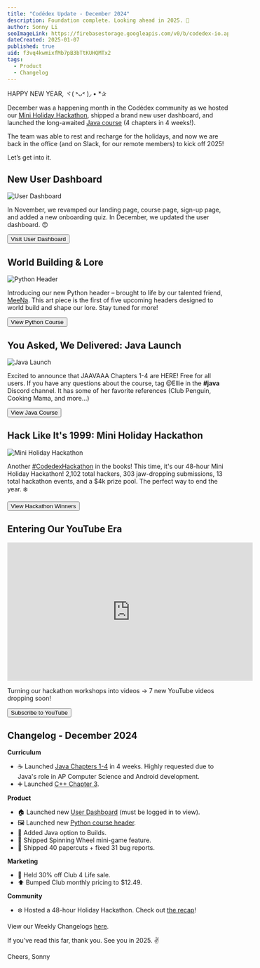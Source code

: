 ```yaml
---
title: "Codédex Update - December 2024"
description: Foundation complete. Looking ahead in 2025. 🚀
author: Sonny Li
seoImageLink: https://firebasestorage.googleapis.com/v0/b/codedex-io.appspot.com/o/assets%2Findex%2Fdecember-2024-changelog.JPG?alt=media&token=9b1cf013-3896-486c-a904-8fef0f205420
dateCreated: 2025-01-07
published: true
uid: f3vq4kwmixfMb7pB3bTtKUHQMTx2
tags:
  - Product
  - Changelog
---
```


HAPPY NEW YEAR, ヾ( ˃ᴗ˂ )◞ • *✰ 

December was a happening month in the Codédex community as we hosted our [Mini Holiday Hackathon](https://www.codedex.io/blog/holiday-hackathon-2024-winners), shipped a brand new user dashboard, and launched the long-awaited [Java course](https://www.codedex.io/java) (4 chapters in 4 weeks!). 

The team was able to rest and recharge for the holidays, and now we are back in the office (and on Slack, for our remote members) to kick off 2025! 

Let’s get into it.

## New User Dashboard

![User Dashboard](https://i.imgur.com/KvJKv5b.gif)

In November, we revamped our landing page, course page, sign-up page, and added a new onboarding quiz. In December, we updated the user dashboard. 😍

<div style={{ display: "flex", justifyContent: "center", marginBottom: "1.2rem", transform: "scale(.9)" }}>
  <a href="https://www.codedex.io/home" style={{ all: "unset" }} target="_blank" and rel="noopener noreferrer"><Button variant="yellow">Visit User Dashboard</Button></a>
</div>

## World Building & Lore

![Python Header](https://i.imgur.com/UtNP4CL.gif)

Introducing our new Python header – brought to life by our talented friend, [MeeNa](https://x.com/moawko). This art piece is the first of five upcoming headers designed to world build and shape our lore. Stay tuned for more!

<div style={{ display: "flex", justifyContent: "center", marginBottom: "1.2rem", transform: "scale(.9)" }}>
  <a href="https://www.codedex.io/python" style={{ all: "unset" }} target="_blank" and rel="noopener noreferrer"><Button variant="yellow">View Python Course</Button></a>
</div>

## You Asked, We Delivered: Java Launch

![Java Launch](https://i.imgur.com/zqKPHEg.gif)

Excited to announce that JAAVAAA Chapters 1-4 are HERE! Free for all users. If you have any questions about the course, tag @Ellie in the **#java** Discord channel. It has some of her favorite references (Club Penguin, Cooking Mama, and more...)

<div style={{ display: "flex", justifyContent: "center", marginBottom: "1.2rem", transform: "scale(.9)" }}>
  <a href="https://www.codedex.io/java" style={{ all: "unset" }} target="_blank" and rel="noopener noreferrer"><Button variant="yellow">View Java Course</Button></a>
</div>

## Hack Like It's 1999: Mini Holiday Hackathon

![Mini Holiday Hackathon](https://i.imgur.com/IpLzLcm.gif)

Another [#CodedexHackathon](https://x.com/search?q=codedexhackathon&src=typeahead_click&f=live) in the books! This time, it's our 48-hour Mini Holiday Hackathon! 2,102 total hackers, 303 jaw-dropping submissions, 13 total hackathon events, and a $4k prize pool. The perfect way to end the year. ❄️

<div style={{ display: "flex", justifyContent: "center", marginBottom: "1.2rem", transform: "scale(.9)" }}>
  <a href="https://www.codedex.io/blog/holiday-hackathon-2024-winners" style={{ all: "unset" }} target="_blank" and rel="noopener noreferrer"><Button variant="yellow">View Hackathon Winners</Button></a>
</div>

## Entering Our YouTube Era

<iframe width="560" height="315" src="https://www.youtube.com/embed/toWMpKZxX1M?si=nicWrjrHZEeCtGut" title="YouTube video player" frameborder="0" allow="accelerometer; autoplay; clipboard-write; encrypted-media; gyroscope; picture-in-picture; web-share" referrerpolicy="strict-origin-when-cross-origin" allowfullscreen></iframe>

Turning our hackathon workshops into videos -> 7 new YouTube videos dropping soon!

<div style={{ display: "flex", justifyContent: "center", marginBottom: "1.2rem", transform: "scale(.9)" }}>
  <a href="https://www.youtube.com/@codedex" style={{ all: "unset" }} target="_blank" and rel="noopener noreferrer"><Button variant="yellow">Subscribe to YouTube</Button></a>
</div>

## Changelog - December 2024

**Curriculum**

- ☕️ Launched [Java Chapters 1-4](https://www.codedex.io/java) in 4 weeks. Highly requested due to Java's role in AP Computer Science and Android development.
- ➕ Launched [C++ Chapter 3](https://www.codedex.io/cpp).

**Product**

- 🏠 Launched new [User Dashboard](https://www.codedex.io/home) (must be logged in to view).
- 🖼️ Launched new [Python course header](https://www.codedex.io/python).
- 🚀 Added Java option to Builds.
- 🎡 Shipped Spinning Wheel mini-game feature.
- 🧹 Shipped 40 papercuts + fixed 31 bug reports.

**Marketing**

- 🤑 Held 30% off Club 4 Life sale.
- ⬆️ Bumped Club monthly pricing to $12.49.

**Community**

- ❄️ Hosted a 48-hour Holiday Hackathon. Check out [the recap](https://www.codedex.io/blog/holiday-hackathon-2024-winners)!

View our Weekly Changelogs [here](https://x.com/search?q=codedexchangelog&src=typed_query&f=live).

If you’ve read this far, thank you. See you in 2025. ✌️

Cheers,
Sonny
